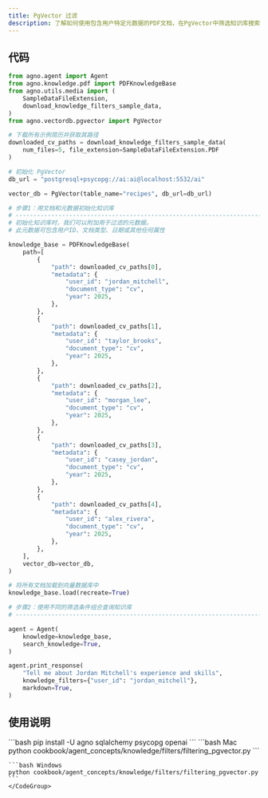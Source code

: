 ```yaml
---
title: PgVector 过滤
description: 了解如何使用包含用户特定元数据的PDF文档，在PgVector中筛选知识库搜索。
---
```

## 代码

```python
from agno.agent import Agent
from agno.knowledge.pdf import PDFKnowledgeBase
from agno.utils.media import (
    SampleDataFileExtension,
    download_knowledge_filters_sample_data,
)
from agno.vectordb.pgvector import PgVector

# 下载所有示例简历并获取其路径
downloaded_cv_paths = download_knowledge_filters_sample_data(
    num_files=5, file_extension=SampleDataFileExtension.PDF
)

# 初始化 PgVector
db_url = "postgresql+psycopg://ai:ai@localhost:5532/ai"

vector_db = PgVector(table_name="recipes", db_url=db_url)

# 步骤1：用文档和元数据初始化知识库
# ------------------------------------------------------------------------------
# 初始化知识库时，我们可以附加用于过滤的元数据。
# 此元数据可包含用户ID、文档类型、日期或其他任何属性

knowledge_base = PDFKnowledgeBase(
    path=[
        {
            "path": downloaded_cv_paths[0],
            "metadata": {
                "user_id": "jordan_mitchell",
                "document_type": "cv",
                "year": 2025,
            },
        },
        {
            "path": downloaded_cv_paths[1],
            "metadata": {
                "user_id": "taylor_brooks",
                "document_type": "cv",
                "year": 2025,
            },
        },
        {
            "path": downloaded_cv_paths[2],
            "metadata": {
                "user_id": "morgan_lee",
                "document_type": "cv",
                "year": 2025,
            },
        },
        {
            "path": downloaded_cv_paths[3],
            "metadata": {
                "user_id": "casey_jordan",
                "document_type": "cv",
                "year": 2025,
            },
        },
        {
            "path": downloaded_cv_paths[4],
            "metadata": {
                "user_id": "alex_rivera",
                "document_type": "cv",
                "year": 2025,
            },
        },
    ],
    vector_db=vector_db,
)

# 将所有文档加载到向量数据库中
knowledge_base.load(recreate=True)

# 步骤2：使用不同的筛选条件组合查询知识库
# ------------------------------------------------------------------------------

agent = Agent(
    knowledge=knowledge_base,
    search_knowledge=True,
)

agent.print_response(
    "Tell me about Jordan Mitchell's experience and skills",
    knowledge_filters={"user_id": "jordan_mitchell"},
    markdown=True,
)
```

## 使用说明

<Steps>
  <Step title="安装库">
    ```bash
    pip install -U agno sqlalchemy psycopg openai
    ```
  </Step>

  <Step title="运行示例">
    <CodeGroup>
    ```bash Mac
    python cookbook/agent_concepts/knowledge/filters/filtering_pgvector.py
    ```

    ```bash Windows
    python cookbook/agent_concepts/knowledge/filters/filtering_pgvector.py
    ```
    </CodeGroup>
  </Step>
</Steps>